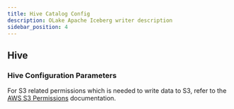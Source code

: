```yaml
---
title: Hive Catalog Config
description: OLake Apache Iceberg writer description
sidebar_position: 4
---
```


## Hive

<HiveIcebergWriterConfig/>

### Hive Configuration Parameters

<HiveIcebergWriterConfigDetails/>


For S3 related permissions which is needed to write data to S3, refer to the [AWS S3 Permissions](../../s3/overview#iam-permissions-required) documentation.